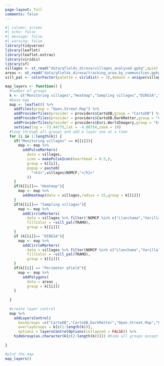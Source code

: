```yaml
---
page-layout: full
comments: false
---
```


```r
#| column: screen
#| echo: false
#| message: false
#| warning: false
library(tidyverse)
library(leaflet)
library(leaflet.extras)
library(viridis)
library(sf)
villages <- st_read("data/qfields_diresa/villages_analysed.gpkg",quiet = TRUE)
areas <- st_read("data/qfields_diresa/tracking_area_by_communities.gpkg",quiet = TRUE)
vill_pal <- colorFactor(palette = viridis(n = 2),domain = unique(villages$TRAMO))

map_layers <- function() {
  #number of groups
  k <- c("Monitoring villages","Heatmap","Sampling villages","DIRESA","Perimeter qfield")
  #base map
  map <- leaflet() %>% 
    addTiles(group = "Open.Street.Map") %>% 
    addProviderTiles(provider = providers$CartoDB,group = "CartoDB") %>% 
    addProviderTiles(provider = providers$CartoDB.DarkMatter,group = "CartoDB.DarkMatter") %>% 
    addProviderTiles(provider = providers$Esri.WorldImagery,group = "Esri.WorldImagery") %>% 
    setView(lng = -73.44775,lat = -4.08754,zoom = 10)
  #loop through all groups and add a layer one at a time
  for (i in 1:length(k)) {
    if("Monitoring villages" == k[[i]]){
      map <- map %>% 
        addPulseMarkers(
          data = villages,
          icon = makePulseIcon(heartbeat = 0.5,),
          group = k[[i]],
          popup = paste0(
            "<h1>",villages$NOMCP,"</h1>"
          ))
    }
    if(k[[i]]== "Heatmap"){
      map <- map %>% 
        addHeatmap(data = villages,radius = 15,group = k[[i]])
    }
    if(k[[i]]== "Sampling villages"){
      map <- map %>% 
        addCircleMarkers(
          data = villages %>% filter(!NOMCP %in% c("Llanchama","Varillal","Quistococha","Zungarococha","Paujil Zona 1","Perimeter qfield")),
          fillColor = ~vill_pal(TRAMO),
          group = k[[i]])
    }
    if (k[[i]]== "DIRESA"){
      map <- map %>% 
        addCircleMarkers(
          data = villages %>% filter(NOMCP %in% c("Llanchama","Varillal","Quistococha","Zungarococha","Paujil Zona 1","Perimeter qfield")),
          fillColor = ~vill_pal(TRAMO),
          group = k[[i]])
    }
    if(k[[i]] == "Perimeter qfield"){
      map <- map %>% 
        addPolygons(
          data = areas ,
          group = k[[i]])
    }
    
  }
  
  #create layer control
  map %>% 
    addLayersControl(
      baseGroups =c("CartoDB","CartoDB.DarkMatter","Open.Street.Map","Esri.WorldImagery"),
      overlayGroups = k[c(1:length(k))],
      options = layersControlOptions(collapsed = FALSE)) %>% 
    hideGroup(as.character(k[c(2:length(k))])) #hide all groups except the 1st one
  
}

#plot the map
map_layers()

```
